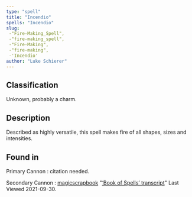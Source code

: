 ```yaml
---
type: "spell"
title: "Incendio"
spells: "Incendio"
slug:
 -"Fire-Making_Spell",
 -"fire-making_spell",
 -"Fire-Making",
 -"fire-making",
 -'Incendio'
author: "Luke Schierer"
---
```


## Classification

Unknown, probably a charm. 

## Description

Described as highly versatile, this spell makes fire of all shapes, sizes and intensities. 

## Found in

Primary Cannon
:   citation needed.

Secondary Cannon
:   [magicscrapbook](https://magicscrapbook.tumblr.com/)
    "[‘Book of Spells’ transcript](https://magicscrapbook.tumblr.com/post/162085200042/book-of-spells-transcript)"
    Last Viewed 2021-09-30.
